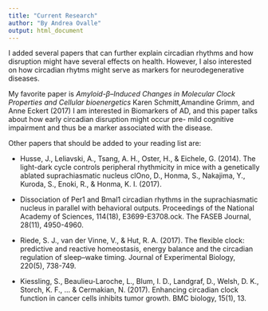 ```yaml
---
title: "Current Research"
author: "By Andrea Ovalle"
output: html_document
---
```


I added several papers that can further explain circadian rhythms and how disruption might have several effects on health. However, I also interested on how circadian rhytms might serve as markers for neurodegenerative diseases. 

My favorite paper is  _Amyloid-β–Induced Changes in Molecular Clock Properties and Cellular bioenergetics_ Karen Schmitt,Amandine Grimm, and Anne Eckert (2017) I am interested in Biomarkers of AD, and this paper talks about how early circadian disruption might occur pre- mild cognitive impairment and thus be a marker associated with the disease. 

Other papers that should be added to your reading list are: 

* Husse, J., Leliavski, A., Tsang, A. H., Oster, H., & Eichele, G. (2014). The light-dark cycle controls peripheral rhythmicity in mice with a genetically ablated suprachiasmatic nucleus clOno, D., Honma, S., Nakajima, Y., Kuroda, S., Enoki, R., & Honma, K. I. (2017).

* Dissociation of Per1 and Bmal1 circadian rhythms in the suprachiasmatic nucleus in parallel with behavioral outputs. Proceedings of the National Academy of Sciences, 114(18), E3699-E3708.ock. The FASEB Journal, 28(11), 4950-4960.

* Riede, S. J., van der Vinne, V., & Hut, R. A. (2017). The flexible clock: predictive and reactive homeostasis, energy balance and the circadian regulation of sleep–wake timing. Journal of Experimental Biology, 220(5), 738-749.

* Kiessling, S., Beaulieu-Laroche, L., Blum, I. D., Landgraf, D., Welsh, D. K., Storch, K. F., ... & Cermakian, N. (2017). Enhancing circadian clock function in cancer cells inhibits tumor growth. BMC biology, 15(1), 13.

